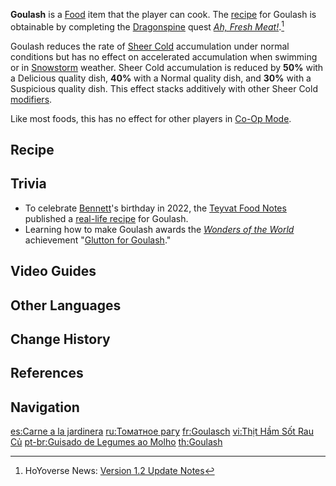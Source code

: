 {{Food Infobox
|id              = 108205
|name            = Goulash
|description     = A steaming-hot stew.
|effectType      = Sheer Cold Resistance
|desc_basic      = Hot stew made from Chilled Meat and vegetables chopped into small pieces. Slow-boiled tomatoes give this dish a rich and thick texture. Filling one's stomach with this comforting mixture has a warming effect.
|desc_delicious  = Just one spoonful sends a down-to-earth sense of satisfaction welling up from the depths of your heart. The meat's flavor grows with every chew, bringing limitless strength to the eater even in the coldest wintry wastes.
|desc_suspicious = There was some flaw in the flame control during the stewing process, leading to a product with a very stiff mouthfeel. You can ignore those flaws if you scarf it all down - it'll keep the cold away regardless.
|type            = Adventurer's Dishes
|effect          = (var1) the rate of [[Sheer Cold]] accumulation for all party members for 900s.
|eff_att1        = Sheer Cold
|eff_suspicious1 = Slightly decreases
|eff_basic1      = Somewhat decreases
|eff_delicious1  = Decreases
|rarity          = 2
|recipe          = Complete [[Ah, Fresh Meat!]]
}}
'''Goulash''' is a [[Food]] item that the player can cook. The [[recipe]] for Goulash is obtainable by completing the [[Dragonspine]] quest ''[[Ah, Fresh Meat!]]''.<ref>HoYoverse News: [https://genshin.hoyoverse.com/en/news/detail/7398 Version 1.2 Update Notes]</ref>

Goulash reduces the rate of [[Sheer Cold]] accumulation under normal conditions but has no effect on accelerated accumulation when swimming or in [[Snowstorm]] weather. Sheer Cold accumulation is reduced by '''50%''' with a Delicious quality dish, '''40%''' with a Normal quality dish, and '''30%''' with a Suspicious quality dish. This effect stacks additively with other Sheer Cold [[Sheer Cold#Modifiers|modifiers]].

Like most foods, this has no effect for other players in [[Co-Op Mode]].

==Recipe==
{{Recipe
|type = Cooking
|Chilled Meat = 2
|Carrot = 2
|Tomato = 1
|sort = Chilled Meat,Carrot,Tomato
}}

==Trivia==
*To celebrate [[Bennett]]'s birthday in 2022, the [[Teyvat Food Notes]] published a [https://ys.mihoyo.com/main/news/detail/20308 real-life recipe] for Goulash.
*Learning how to make Goulash awards the ''[[Wonders of the World]]'' achievement "[[Glutton for Goulash]]."

==Video Guides==
{{EVT
|video1   = https://youtu.be/akkSxkACP3U
|caption1 = Goulash Obtained from World Quest "Ah, Fresh Meat!"
}}

==Other Languages==
{{Other Languages
|en      = Goulash
|zhs     = 稠汁蔬菜炖肉
|zhs_rm  = Chóuzhī Shūcài Dùnròu
|zht     = 稠汁蔬菜燉肉
|zht_rm  = Chóuzhī Shūcài Dùnròu
|zh_tl   = Stewed Meat and Vegetables in Thick Sauce
|ja      = お肉と野菜のシチュー
|ja_rm   = Oniku to Yasai no Shichuu
|ja_tl   = Meat and Vegetable Stew
|ko      = 뜨끈 야채 스튜
|ko_rm   = Ddeuggeun Yachae Seutyu
|ko_tl   = Hot Vegetable Soup
|es      = Carne a la jardinera
|es_tl   = Meat {{wt|jardinière|Jardinière}}
|fr      = Goulasch
|fr_tl   = Goulash
|ru      = Томатное рагу
|ru_tl   = Tomato Stew
|th      = Goulash
|vi      = Thịt Hầm Sốt Rau Củ
|vi_tl   = 
|de      = Gulaschsuppe mit Gemüse
|de_tl   = Goulash soup with vegetables
|id      = Goulash
|pt      = Guisado de Legumes ao Molho
|pt_tl   = 
}}

==Change History==
{{Change History|1.2}}

==References==
{{Reflist}}

==Navigation==
{{Food Navbox}}

[[es:Carne a la jardinera]]
[[ru:Томатное рагу]]
[[fr:Goulasch]]
[[vi:Thịt Hầm Sốt Rau Củ]]
[[pt-br:Guisado de Legumes ao Molho]]
[[th:Goulash]]